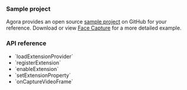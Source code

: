 <PlatformWrapper platform="windows">

### Sample project

Agora provides an open source [sample project](https://github.com/AgoraIO/API-Examples) on GitHub for your reference. Download or view [Face Capture](https://github.com/AgoraIO/API-Examples/tree/main/windows/APIExample/APIExample/Advanced/FaceCapture) for a more detailed example.

### API reference

- <Link to="{{Global.API_REF_CPP_ROOT}}/class_irtcengine.html#ariaid-title90">`loadExtensionProvider`</Link>

- <Link to="{{Global.API_REF_CPP_ROOT}}/class_irtcengine.html#ariaid-title115">`registerExtension`</Link>

- <Link to="{{Global.API_REF_CPP_ROOT}}/class_irtcengine.html#api_irtcengine_enableextension">`enableExtension`</Link>

- <Link to="{{Global.API_REF_CPP_ROOT}}/class_irtcengine.html#api_irtcengine_setextensionproperty">`setExtensionProperty`</Link>

- <Link to="{{Global.API_REF_CPP_ROOT}}/class_ivideoframeobserver.html#callback_ivideoframeobserver_oncapturevideoframe">`onCaptureVideoFrame`</Link>

</PlatformWrapper>